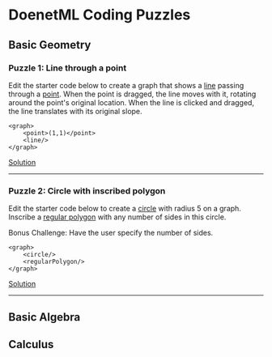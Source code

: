 
# DoenetML Coding Puzzles

## Basic Geometry

<a id="geo1_puzzle"></a>
### Puzzle 1: Line through a point
Edit the starter code below to create a graph that shows a [line](line.mdx) passing through a [point](point.mdx). 
When the point is dragged, the line moves with it, rotating around the point's original location.
When the line is clicked and dragged, the line translates with its original slope. 

```doenet-editor-horiz
<graph>
    <point>(1,1)</point>
    <line/>
</graph>
```
[Solution](solutions/#geo1_sol)

---
<a id="geo2_puzzle"></a>
### Puzzle 2: Circle with inscribed polygon
Edit the starter code below to create a [circle](circle.mdx) with radius $5$ on a graph. Inscribe a [regular polygon](regularPolygon.mdx) 
with any number of sides in this circle.

Bonus Challenge: Have the user specify the number of sides.

```doenet-editor-horiz
<graph>
    <circle/>
    <regularPolygon/>
</graph>
```
[Solution](solutions/#geo2_sol)

---

## Basic Algebra

## Calculus 










